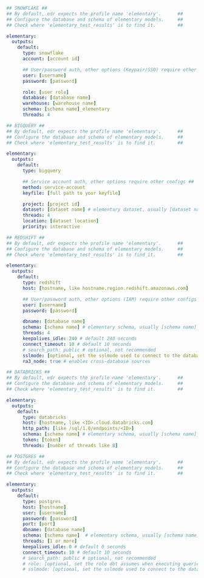 <CodeGroup>

```yml Snowflake
## SNOWFLAKE ##
## By default, edr expects the profile name 'elementary'.      ##
## Configure the database and schema of elementary models.     ##
## Check where 'elementary_test_results' is to find it.        ##

elementary:
  outputs:
    default:
      type: snowflake
      account: [account id]

      ## User/password auth, other options (Keypair/SSO) require other configs ##
      user: [username]
      password: [password]

      role: [user role]
      database: [database name]
      warehouse: [warehouse name]
      schema: [schema name]_elementary
      threads: 4

```

```yml BigQuery
## BIGQUERY ##
## By default, edr expects the profile name 'elementary'.      ##
## Configure the database and schema of elementary models.     ##
## Check where 'elementary_test_results' is to find it.        ##

elementary:
  outputs:
    default:
      type: bigquery

      ## Service account auth, other options require other configs ##
      method: service-account
      keyfile: [full path to your keyfile]

      project: [project id]
      dataset: [dataset name] # elementary dataset, usually [dataset name]_elementary
      threads: 4
      location: [dataset location]
      priority: interactive
```

```yml Redshift
## REDSHIFT ##
## By default, edr expects the profile name 'elementary'.      ##
## Configure the database and schema of elementary models.     ##
## Check where 'elementary_test_results' is to find it.        ##

elementary:
  outputs:
    default:
      type: redshift
      host: [hostname, like hostname.region.redshift.amazonaws.com]

      ## User/password auth, other options (IAM) require other configs ##
      user: [username]
      password: [password]

      dbname: [database name]
      schema: [schema name] # elementary schema, usually [schema name]_elementary
      threads: 4
      keepalives_idle: 240 # default 240 seconds
      connect_timeout: 10 # default 10 seconds
      # search_path: public # optional, not recommended
      sslmode: [optional, set the sslmode used to connect to the database (in case this parameter is set, will look for ca in ~/.postgresql/root.crt)]
      ra3_node: true # enables cross-database sources
```

```yml Databricks
## DATABRICKS ##
## By default, edr expects the profile name 'elementary'.      ##
## Configure the database and schema of elementary models.     ##
## Check where 'elementary_test_results' is to find it.        ##

elementary:
  outputs:
    default:
      type: databricks
      host: [hostname, like <ID>.cloud.databricks.com]
      http_path: [like /sql/1.0/endpoints/<ID>]
      schema: [schema name] # elementary schema, usually [schema name]_elementary
      token: [token]
      threads: [number of threads like 8]
```

```yml Postgres
## POSTGRES ##
## By default, edr expects the profile name 'elementary'.      ##
## Configure the database and schema of elementary models.     ##
## Check where 'elementary_test_results' is to find it.        ##

elementary:
  outputs:
    default:
      type: postgres
      host: [hostname]
      user: [username]
      password: [password]
      port: [port]
      dbname: [database name]
      schema: [schema name]  # elementary schema, usually [schema name]_elementary
      threads: [1 or more] 
      keepalives_idle: 0 # default 0 seconds
      connect_timeout: 10 # default 10 seconds
      # search_path: public # optional, not recommended
      # role: [optional, set the role dbt assumes when executing queries]
      # sslmode: [optional, set the sslmode used to connect to the database]


```

</CodeGroup>
